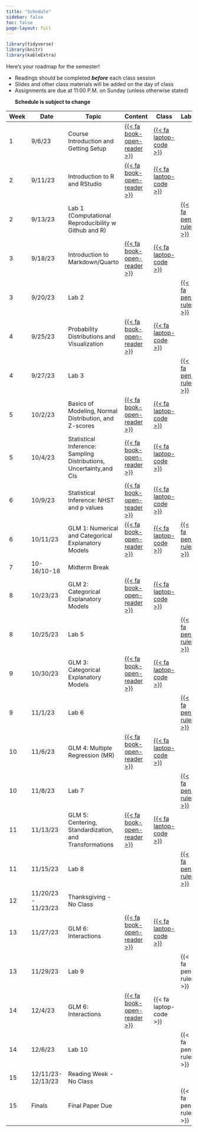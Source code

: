 ```yaml
---
title: "Schedule"
sidebar: false
toc: false
page-layout: full
---
```


```r
library(tidyverse)
library(knitr)
library(kableExtra)
```

::: schedule-page
Here's your roadmap for the semester!

<ul class="icon-list">

<li><i class="fas fa-book-reader"></i> Readings should be completed
***before*** each class session</li>

<li><i class="fas fa-laptop-code"></i> Slides and other class materials
will be added on the day of class</li>

<li><i class="fas fa-pen-ruler"></i> Assignments are due at 11:00 P.M.
on Sunday (unless otherwise stated)</li>

**Schedule is subject to change**

</ul>

| Week | Date | Topic | Content | Class | Labs |
|---|---|---|---|---|---|
| 1 | 9/6/23 | Course Introduction and Getting Setup | [{{< fa book-open-reader >}}](/schedule/01-week.qmd) | [{{< fa laptop-code >}}](/slides/01-Introduction/01-Introduction.html) |  |
| 2 | 9/11/23 | Introduction to R and RStudio | [{{< fa book-open-reader >}}](/schedule/02-week.qmd) | [{{< fa laptop-code >}}](/slides/02-R/Intro_R.html) |  |
| 2 | 9/13/23 | Lab 1 (Computational Reproducibility w Github and R) |  |  | [{{< fa pen-ruler >}}](/Labs/Lab1.qmd) |
| 3 | 9/18/23 | Introduction to Markdown/Quarto | [{{< fa book-open-reader >}}](/schedule/03-week.qmd) | [{{< fa laptop-code >}}](/slides/03-RMD-Quarto/03-markdown-quarto.html) |  |
| 3 | 9/20/23 | Lab 2 |  |  | [{{< fa pen-ruler >}}](/Labs/Lab2.qmd) |
| 4 | 9/25/23 | Probability Distributions and Visualization | [{{< fa book-open-reader >}}](/schedule/04-week.qmd) | [{{< fa laptop-code >}}](/slides/04-Prob-dist-viz/Prob_dist_viz.html) |  |
| 4 | 9/27/23 | Lab 3 |  |  | [{{< fa pen-ruler >}}](/Labs/Lab3.qmd) |
| 5 | 10/2/23 | Basics of Modeling, Normal Distribution, and Z-scores | [{{< fa book-open-reader >}}](/schedule/04b-week.qmd) | [{{< fa laptop-code >}}](/slides/05-Models_Normal_Z/05-Models-Monsters-Dis.html) |  |
| 5 | 10/4/23 | Statistical Inference: Sampling Distributions, Uncertainty,and  CIs | [{{< fa book-open-reader >}}](/schedule/05-week.qmd) | [{{< fa laptop-code >}}](/slides/06-Samp_Uncert/06-Samp_Uncert.html) |  |
| 6 | 10/9/23 | Statistical Inference: NHST and p values | [{{< fa book-open-reader >}}](/schedule/06a-week.qmd) | [{{< fa laptop-code >}}](/slides/07-NHST-ps/07-NHST-o.html) |  |
| 6 | 10/11/23 | GLM 1: Numerical and Categorical Explanatory Models  |[{{< fa book-open-reader >}}](/schedule/06-week.qmd)  |[{{< fa laptop-code >}}](/slides/08-Regression_1/08-Regression.html)  | [{{< fa pen-ruler >}}](/Labs/Lab4.qmd) |
| 7 | 10-16/10-18 | Midterm Break |  |  |  |
| 8 | 10/23/23 | GLM 2: Categorical Explanatory Models | [{{< fa book-open-reader >}}](/schedule/08-week.qmd) | [{{< fa laptop-code >}}](/slides/09-Cat-Reg/09-Cat-Pred.html) |  |
| 8 | 10/25/23 | Lab 5 |  |  | [{{< fa pen-ruler >}}](/Labs/Lab5.qmd) |
| 9 | 10/30/23 | GLM 3: Categorical Explanatory Models | [{{< fa book-open-reader >}}](/schedule/09-week.qmd) | [{{< fa laptop-code >}}](/slides/10-Effect_size_power/10-Effect_Size_Power.html) |  |
| 9 | 11/1/23 | Lab 6 |  |  | [{{< fa pen-ruler >}}](/Labs/Lab6.qmd) |
| 10 | 11/6/23 | GLM 4: Multiple Regression (MR) | [{{< fa book-open-reader >}}](/schedule/10-week.qmd) | [{{< fa laptop-code >}}](/slides/11-Multiple_Regression/Mul_Reg.html) |  |
| 10 | 11/8/23 | Lab 7 |  |  | [{{< fa pen-ruler >}}](/Labs/Lab7.qmd) |
| 11 | 11/13/23 | GLM 5: Centering, Standardization, and Transformations | [{{< fa book-open-reader >}}](/schedule/11-week.qmd) | [{{< fa laptop-code >}}](/slides/12-Transformations/12-Transformations.html) |  |
| 11 | 11/15/23 | Lab 8 |  |  | [{{< fa pen-ruler >}}](/Labs/Lab8.qmd) |
| 12 | 11/20/23 - 11/23/23 | Thanksgiving - No Class |  |  |  |
| 13 | 11/27/23 | GLM 6: Interactions | [{{< fa book-open-reader >}}](/schedule/13-week.qmd) | [{{< fa laptop-code >}}](/slides/13-Interactions/13-interactions-webr.html) |  |
| 13 | 11/29/23 | Lab 9 |  |  | {{< fa pen-ruler >}} |
| 14 | 12/4/23 | GLM 6: Interactions | [{{< fa book-open-reader >}}](/schedule/14-week.qmd) | {{< fa laptop-code >}} |  |
| 14 | 12/6/23 | Lab 10 |  |  | {{< fa pen-ruler >}} |
| 15 | 12/11/23-12/13/23 | Reading Week - No Class |  |  |  |
| 15 | Finals | Final Paper Due |  |  | {{< fa pen-ruler >}} |
:::
